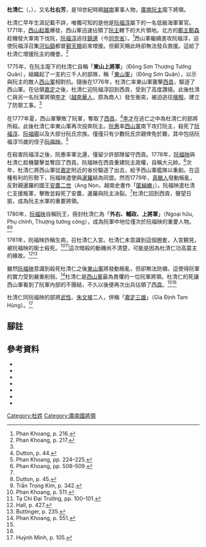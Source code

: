 '''杜清仁'''（{{vie|v='''Đỗ Thanh Nhơn'''|hn=杜清仁}}，{{bd|？||1781年||}}），又名'''杜右芳'''，是18世紀時期[[越南|越南]]軍事人物，[[阮主|廣南阮主]]麾下將領。

杜清仁早年生涯記載不詳，唯獨可知的是他是[[阮福淳|阮福淳]]屬下的一名低級海軍軍官。1771年，[[西山起義|西山起義]]爆發，西山軍迅速佔領了[[阮主|阮主]]轄下的大片領地。北方的[[鄭主|鄭主]][[鄭森_(越南)|鄭森]]趁機發大軍南下伐阮，[[阮福淳|阮福淳]]逃往[[鎮邊|鎮邊]]（今[[同奈省|同奈省]]）。<ref>Phan Khoang, p. 216.</ref>西山軍繼續進攻阮福淳，迫使阮福淳召集[[堅江省|河仙鎮]]都督[[鄚天賜|鄚天賜]]前來增援。但鄚天賜此時卻無法發兵救援。這給了杜清仁增援阮主的機會。<ref name="a">Phan Khoang, p. 217.</ref>

1775年，在阮主麾下的杜清仁自稱「'''東山上將軍'''」（Đông Sơn Thượng Tướng Quân），組織起了一支約三千人的部隊，稱「[[東山軍|東山軍]]」（Đông Sơn Quân），以示與阮主的敵人[[西山朝|西山軍]]相對抗。隨後在1776年，杜清仁率東山軍襲擊[[胡志明市|西貢]]，驅逐了西山軍。在佔領[[胡志明市|嘉定]]之後，杜清仁迎阮福淳回到西貢，受到了高度讚揚。此後杜清仁與另一名阮軍將領[[李才_(越南)|李才]]（[[越南華人|越南華人]]，原為商人）發生衝突，被迫逃往[[檳椥省|檳椥]]，建立了防禦工事。<ref name="a"/>

在1777年夏，西山軍擊敗了阮軍，奪取了[[胡志明市|西貢]]。<ref>Dutton, p. 44.</ref>[[李才_(越南)|李才]]在逃亡之中為杜清仁的部將所殺。此後杜清仁率東山軍再次投奔阮主。[[阮惠|阮惠]]率[[西山朝|西山軍]]南下攻打阮主，殺死了[[阮福淳|阮福淳]]、[[阮福暘|阮福暘]]以及大部分阮氏宗族。僅僅只有少數阮氏宗親倖免於難，其中包括阮福淳15歲的侄子[[阮福映|阮福映]]。<ref>Phan Khoang, pp. 224–225.</ref>

在殺害阮福淳之後，阮惠率軍北還，僅留少許部隊留守西貢。1778年，[[阮福映|阮福映]]與杜清仁趁機襲擊並奪回了西貢。阮福映在西貢重建阮主政權，自稱大元帥。<ref>Phan Khoang, pp. 508–509.</ref>次年，杜清仁將西山軍從[[胡志明市|嘉定]]附近的省份驅逐了出去，給予西山軍艦隊以重創。在這種有利的形勢下，阮福映遣使與[[暹羅|暹羅]]結為同盟。然而1779年，[[真臘|真臘人]]發動叛亂，反對親暹羅的國王[[安農二世|安農二世]]（Ang Non，越南史書作「[[匿螉嫩|匿螉嫩]]」）。阮福映遣杜清仁支援叛軍，擊敗並殺死了安農，暹羅與阮主決裂。<ref name="h427"/>杜清仁回到西貢，聲望日振，成為阮主水軍的重要將領。

1780年，[[阮福映|阮福映]]自稱阮王，冊封杜清仁為「'''外右、輔政、上將軍'''」（Ngoại hữu, Phụ chính, Thượng tướng công），成為阮軍中地位僅次於阮福映的重要人物。<ref>Dutton, p. 45.</ref><ref>Trần Trọng Kim, p. 342.</ref>

1781年，阮福映詐稱生病，召杜清仁入宮。杜清仁未意識到這個圈套，入宮覲見，被阮福映的衛士殺死。<ref>Phan Khoang, p. 511.</ref><ref>Tạ Chí Đại Trường, pp. 100–101.</ref>這次暗殺的動機尚不清楚，可能是因為杜清仁功高震主的緣故。<ref name="h427">Hall, p. 427.</ref><ref name="b235">Buttinger, p. 235.</ref>

雖然[[阮福映|阮福映]]意識到殺死杜清仁之後[[東山軍|東山軍]]將發動叛亂，但卻無法防備，這使得阮軍的實力受到嚴重削弱。<ref>Phan Khoang, p. 551.</ref>杜清仁是[[西山朝|西山軍]]最為畏懼的一位阮軍將領。杜清仁的死讓西山軍看到了阮軍內部的不團結，不久以後便再次出兵佔領了[[胡志明市|西貢]]。<ref name="h427"/><ref name="b235"/>

杜清仁同阮福映的部將[[武性|武性]]、[[朱文接|朱文接]]二人，併稱「[[嘉定三雄|嘉定三雄]]」（Gia Định Tam Hùng）。<ref>Huỳnh Minh, p. 105.</ref>
==腳註==
{{reflist}}
==參考資料==
*{{cite book|author=Trần Trọng Kim|authorlink=Trần Trọng Kim|year=2005|title=[[Việt_Nam_sử_lược|Việt Nam sử lược]]|publisher=Ho Chi Minh City General Publishing House|place=[[Ho_Chi_Minh_City|Ho Chi Minh City]]|page=}}
*{{cite book|author=Phan Khoang|year=2001|title=Việt sử xứ Đàng Trong|publisher=Văn Học Publishing House|place=[[Hanoi|Hanoi]]| pages=}}
*{{cite book|author=Huỳnh Minh|year=2006|title=Gia Định Xưa|place=[[Ho_Chi_Minh_City|Ho Chi Minh City]]|publisher=Văn Hóa-Thông Tin Publishing House}}
*{{cite book|author=Tạ Chí Đại Trường|year=1973|title=Lịch Sử Nội Chiến Việt Nam 1771- 1802|place=[[Saigon|Saigon]]|publisher=Văn Sử Học Publishing House}}
*{{cite book |first=George Edson |last=Dutton |title=The Tây Sơn uprising: society and rebellion in eighteenth-century Vietnam|publisher=[[University_of_Hawaii_Press|University of Hawaii Press]] |isbn=0824829840| year=2006}}
*{{cite book|title= A History of South-east Asia| first= D. G. E.|last=Hall | publisher=[[Macmillan_Publishers|Macmillan]] |year=1981 |isbn=0333241630}} 
*{{cite book|title= The Smaller Dragon: A Political History of Vietnam |url= https://archive.org/details/smallerdragonpol00butt | authorlink=Joseph Buttinger| first= Joseph|last=Buttinger | publisher=[[Praeger|Praeger]] |year=1958}}
{{阮福映}}
[[Category:杜姓|Category:杜姓]]
[[Category:廣南國將領|Category:廣南國將領]]